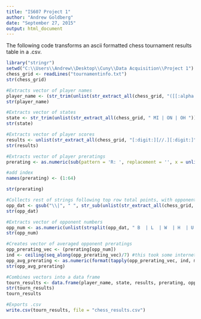 ---
title: "IS607 Project 1"
author: "Andrew Goldberg"
date: "September 27, 2015"
output: html_document
---
The following code transforms an ascii formatted chess tournament results table in a .csv.

```{r}
library("stringr")
setwd("C:\\Users\\Andrew\\Desktop\\Cuny\\Data Acquisition\\Project 1")
chess_grid <- readLines("tournamentinfo.txt")
str(chess_grid)
```


```{r}
#Extracts vector of player names
player_name <- (str_trim(unlist(str_extract_all(chess_grid, "([[:alpha:] ]-?){15,31}"))))[2:65]
str(player_name)
```

```{r}
#Extracts vector of states
state <- str_trim(unlist(str_extract_all(chess_grid, " MI | ON | OH ")))
str(state)
```

```{r}
#Extracts vector of player scores
results <- unlist(str_extract_all(chess_grid, "[:digit:][//.][:digit:]"))
str(results)
```

```{r}
#Extracts vector of player preratings
prerating <- as.numeric(sub(pattern = 'R: ', replacement = '', x = unlist(str_extract_all(chess_grid, "R: [[:digit:] ]{4}"))))

#add index
names(prerating) <- (1:64)

str(prerating)
```

```{r}
#Collects rest of strings following top row total points, with opponent data
opp_dat <- gsub("\\|", " ", str_sub(unlist(str_extract_all(chess_grid, "[:digit:][//.][:digit:][|DLWUXBH[:digit:] ]{44}")), start = 10, end = 47))
str(opp_dat)

#Extracts vector of opponent numbers
opp_num <- as.numeric(unlist(strsplit(opp_dat, " B  | L  | W  | H  | U  | X  | D  ")))
str(opp_num)

#Creates vector of averaged opponent preratings
opp_prerating_vec <- (prerating[opp_num])
ind <- ceiling(seq_along(opp_prerating_vec)/7) #this took some internet research
opp_avg_prerating <- as.numeric(format(tapply(opp_prerating_vec, ind, mean, na.rm = TRUE), digits = 4))
str(opp_avg_prerating)
```

```{r}
#Combines vectors into a data frame
tourn_results <- data.frame(player_name, state, results, prerating, opp_avg_prerating)
str(tourn_results)
tourn_results

#Exports .csv
write.csv(tourn_results, file = "chess_results.csv")
```
